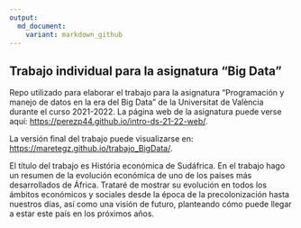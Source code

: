 ```yaml
---
output: 
  md_document:
    variant: markdown_github
---
```


## Trabajo individual para la asignatura "Big Data"




Repo utilizado para elaborar el trabajo para la asignatura "Programación y manejo de datos en la era del Big Data" de la Universitat de València durante el curso 2021-2022. La página web de la asignatura puede verse aquí: <https://perezp44.github.io/intro-ds-21-22-web/>.


La versión final del trabajo puede visualizarse en: <https://maretegz.github.io/trabajo_BigData/>. 


El título del trabajo es História económica de Sudáfrica.  En el trabajo hago  un resumen de la evolución económica de uno de los países más desarrollados de África. Trataré de mostrar su evolución en todos los ámbitos económicos y sociales desde la época de la precolonización hasta nuestros días, así como una visión de futuro, planteando cómo puede llegar a estar este país en los próximos años. 



